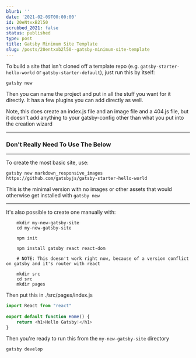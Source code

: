 ```yaml
---
blurb: ''
date: '2021-02-09T00:00:00'
id: 20eNtxxB2l50
scrubbed_2021: false
status: published
type: post
title: Gatsby Minimum Site Template
slug: /posts/20entxxb2l50--gatsby-minimum-site-template
---
```


To build a site that isn't cloned off a template repo (e.g. `gatsby-starter-hello-world` or `gatsby-starter-default`), just run this by itself:

    gatsby new
    
Then you can name the project and put in all the stuff you want for it directly. It has a few plugins you can add directly as well. 

Note, this does create an index.js file and an image file and a 404.js file, but it doesn't add anything to your gatsby-config other than what you put into the creation wizard




--------------------------------------------------------------------------------


### Don't Really Need To Use The Below

---



To create the most basic site, use:

    gatsby new markdown_responsive_images https://github.com/gatsbyjs/gatsby-starter-hello-world
    
    
This is the minimal version with no images or other assets that would otherwise get installed with `gatsby new`

    
---

It's also possible to create one manually with:

```
    mkdir my-new-gatsby-site
    cd my-new-gatsby-site
    
    npm init
    
    npm install gatsby react react-dom
    
    # NOTE: This doesn't work right now, because of a version conflict on gatsby and it's router with react
    
    mkdir src
    cd src
    mkdir pages
```
    
Then put this in ./src/pages/index.js
    
```javascript
import React from "react"
    
export default function Home() {
    return <h1>Hello Gatsby!</h1>
}
```

Then you're ready to run this from the `my-new-gatsby-site` directory

```
gatsby develop
```
